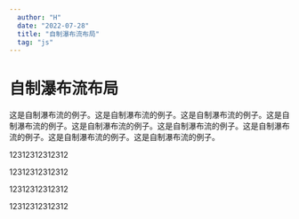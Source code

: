 ```yaml
---
  author: "H"
  date: "2022-07-28"
  title: "自制瀑布流布局"
  tag: "js"
---
```



# 自制瀑布流布局

这是自制瀑布流的例子。这是自制瀑布流的例子。这是自制瀑布流的例子。这是自制瀑布流的例子。这是自制瀑布流的例子。这是自制瀑布流的例子。这是自制瀑布流的例子。这是自制瀑布流的例子。这是自制瀑布流的例子。

<Masonry>
  <p className="bg-red-500 w-96 h-20 inline-block">12312312312312</p>
  <p className="bg-orange-500 w-96 h-60 inline-block">12312312312312</p>
  <p className="bg-blue-500 w-96 h-40 inline-block">12312312312312</p>
  <p className="bg-yellow-500 w-96 h-20 inline-block">12312312312312</p>
</Masonry>
